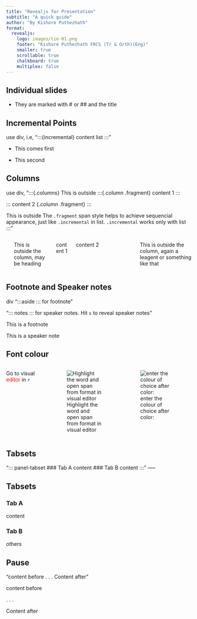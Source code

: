```yaml
---
title: "Revealjs for Presentation"
subtitle: "A quick guide"
author: "By Kishore Puthezhath"
format:
  revealjs:
    logo: images/tie-01.png
    footer: "Kishore Puthezhath FRCS (Tr & Orth)(Eng)"
    smaller: true
    scrollable: true
    chalkboard: true
    multiplex: false
---
```


## Individual slides

-   They are marked with \# or \## and the title

## Incremental Points

use div, i.e, ":::{incremental} content list :::"

::: incremental
-   This comes first

-   This second
:::

## Columns

use div, ":::{.columns} This is outside :::{.column .fragment} content 1 :::

::: content 2 {.column .fragment} :::

This is outside The `.fragment` span style helps to achieve sequencial appearance, just like `.incremental` in list. `.incremental` works only with list :::"

::: columns

------------------------------------------------------------------------

This is outside the column, may be heading

::: {.column .fragment width="20%"}
content 1
:::

::: {.column .fragment width="80%"}
content 2
:::

------------------------------------------------------------------------

This is outside the column, again a leagent or something like that
:::

## Footnote and Speaker notes

div ":::aside ::: for footnote"

"::: notes ::: for speaker notes. Hit `s` to reveal speaker notes"

::: aside
This is a footnote
:::

::: notes
This is a speaker note
:::

## Font colour

::: columns
Go to visual [editor]{style="color: red"} in `r`

::: {.column .fragment width="50%"}
![Highlight the word and open span from format in visual editor](images/colour1.png)
:::

::: {.column .fragment width="50%"}
![enter the colour of choice after color:](images/colour2.png)
:::
:::

## Tabsets

"::: panel-tabset \### Tab A content \### Tab B content :::" -----

## Tabsets

::: panel-tabset
### Tab A

content

### Tab B

others
:::

## Pause

"content before . . . Content after"

content before

. . .

Content after
